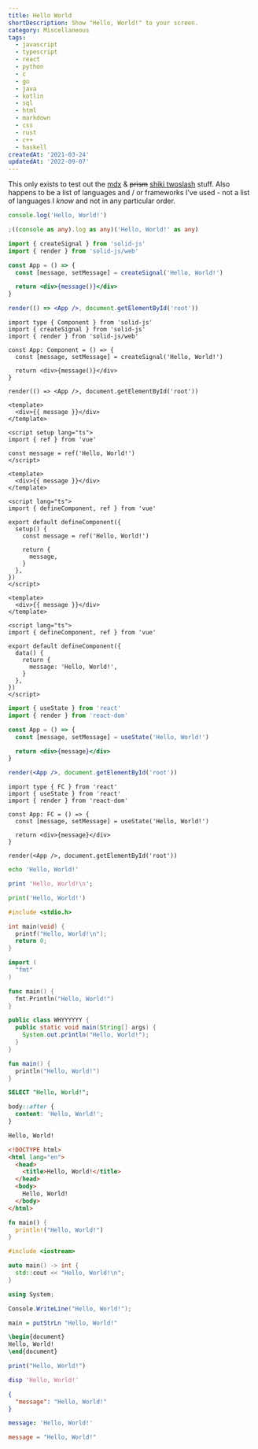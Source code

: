 ```yaml
---
title: Hello World
shortDescription: Show "Hello, World!" to your screen.
category: Miscellaneous
tags:
  - javascript
  - typescript
  - react
  - python
  - c
  - go
  - java
  - kotlin
  - sql
  - html
  - markdown
  - css
  - rust
  - c++
  - haskell
createdAt: '2021-03-24'
updatedAt: '2022-09-07'
---
```


This only exists to test out the [mdx](https://mdxjs.com/) & ~~prism~~
[shiki twoslash](https://shikijs.github.io/twoslash/) stuff. Also happens to be
a list of languages and / or frameworks I've used - not a list of languages I
_know_ and not in any particular order.

```javascript
console.log('Hello, World!')
```

```typescript
;((console as any).log as any)('Hello, World!' as any)
```

```jsx title="SolidJS (JavaScript)"
import { createSignal } from 'solid-js'
import { render } from 'solid-js/web'

const App = () => {
  const [message, setMessage] = createSignal('Hello, World!')

  return <div>{message()}</div>
}

render(() => <App />, document.getElementById('root'))
```

```tsx title="SolidJS (TypeScript)"
import type { Component } from 'solid-js'
import { createSignal } from 'solid-js'
import { render } from 'solid-js/web'

const App: Component = () => {
  const [message, setMessage] = createSignal('Hello, World!')

  return <div>{message()}</div>
}

render(() => <App />, document.getElementById('root'))
```

```vue title="Vue 3 (script setup)"
<template>
  <div>{{ message }}</div>
</template>

<script setup lang="ts">
import { ref } from 'vue'

const message = ref('Hello, World!')
</script>
```

```vue title="Vue 2.7/3 (Composition API)"
<template>
  <div>{{ message }}</div>
</template>

<script lang="ts">
import { defineComponent, ref } from 'vue'

export default defineComponent({
  setup() {
    const message = ref('Hello, World!')

    return {
      message,
    }
  },
})
</script>
```

```vue title="Vue 2/3 (Options API)"
<template>
  <div>{{ message }}</div>
</template>

<script lang="ts">
import { defineComponent, ref } from 'vue'

export default defineComponent({
  data() {
    return {
      message: 'Hello, World!',
    }
  },
})
</script>
```

```jsx title="React (JavaScript)"
import { useState } from 'react'
import { render } from 'react-dom'

const App = () => {
  const [message, setMessage] = useState('Hello, World!')

  return <div>{message}</div>
}

render(<App />, document.getElementById('root'))
```

```tsx title="React (TypeScript)"
import type { FC } from 'react'
import { useState } from 'react'
import { render } from 'react-dom'

const App: FC = () => {
  const [message, setMessage] = useState('Hello, World!')

  return <div>{message}</div>
}

render(<App />, document.getElementById('root'))
```

```bash
echo 'Hello, World!'
```

```perl
print 'Hello, World!\n';
```

```python
print('Hello, World!')
```

```c
#include <stdio.h>

int main(void) {
  printf("Hello, World!\n");
  return 0;
}
```

```go
import (
  "fmt"
)

func main() {
  fmt.Println("Hello, World!")
}
```

```java
public class WHYYYYYY {
  public static void main(String[] args) {
    System.out.println("Hello, World!");
  }
}
```

```kotlin
fun main() {
  println("Hello, World!")
}
```

```sql
SELECT "Hello, World!";
```

```css
body::after {
  content: 'Hello, World!';
}
```

```markdown
Hello, World!
```

```html
<!DOCTYPE html>
<html lang="en">
  <head>
    <title>Hello, World!</title>
  </head>
  <body>
    Hello, World!
  </body>
</html>
```

```rust
fn main() {
  println!("Hello, World!")
}
```

```cpp
#include <iostream>

auto main() -> int {
  std::cout << "Hello, World!\n";
}
```

```csharp
using System;

Console.WriteLine("Hello, World!");
```

```haskell
main = putStrLn "Hello, World!"
```

```latex
\begin{document}
Hello, World!
\end{document}
```

```r
print("Hello, World!")
```

```matlab
disp 'Hello, World!'
```

```json
{
  "message": "Hello, World!"
}
```

```yaml
message: 'Hello, World!'
```

```toml
message = "Hello, World!"
```
